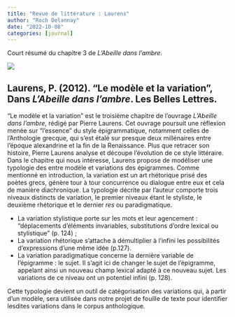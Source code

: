 ```yaml
---
title: "Revue de littérature : Laurens"
author: "Roch Delannay"
date: "2022-10-08"
categories: [journal]
---
```


Court résumé du chapitre 3 de _L'Abeille dans l'ambre_.

![](abeille.jpeg)

## Laurens, P. (2012). "Le modèle et la variation", Dans _L'Abeille dans l'ambre_. Les Belles Lettres.

"Le modèle et la variation" est le troisième chapitre de l'ouvrage _L'Abeille dans l'ambre_, rédigé par Pierre Laurens. Cet ouvrage poursuit une réflexion menée sur "l'essence" du style épigrammatique, notamment celles de l'Anthologie grecque, qui s'est étalé sur presque deux millénaires entre l'époque alexandrine et la fin de la Renaissance. Plus que retracer son histoire, Pierre Laurens analyse et découpe l'évolution de ce style littéraire. Dans le chapitre qui nous intéresse, Laurens propose de modéliser une typologie des entre modèle et variations des épigrammes. Comme mentionné en introduction, la variation est un art rhétorique prisé des poètes grecs, génère tour à tour concurrence ou dialogue entre eux et cela de manière diachronique.
La typologie décrite par l'auteur comporte trois niveaux distincts de variation, le premier niveaux étant le styliste, le deuxième rhétorique et le dernier _res_ ou paradigmatique.

- La variation stylistique porte sur les mots et leur agencement : "déplacements d'éléments invariables, substitutions d'ordre lexical ou stylistique" (p. 124)  ;
- La variation rhétorique s'attache à démultiplier à l'infini les possibilités d'expressions d'une même idée (p.127). 
- La variation paradigmatique concerne la dernière variable de l'épigramme : le sujet. Il s'agit ici de changer le sujet de l'épigramme, appelant ainsi un nouveau champ lexical adapté à ce nouveau sujet. Les variations de ce niveau ont un potentiel infini (p. 128).

Cette typologie devient un outil de catégorisation des variations qui, à partir d'un modèle, sera utilisée dans notre projet de fouille de texte pour identifier lesdites variations dans le corpus anthologique.

